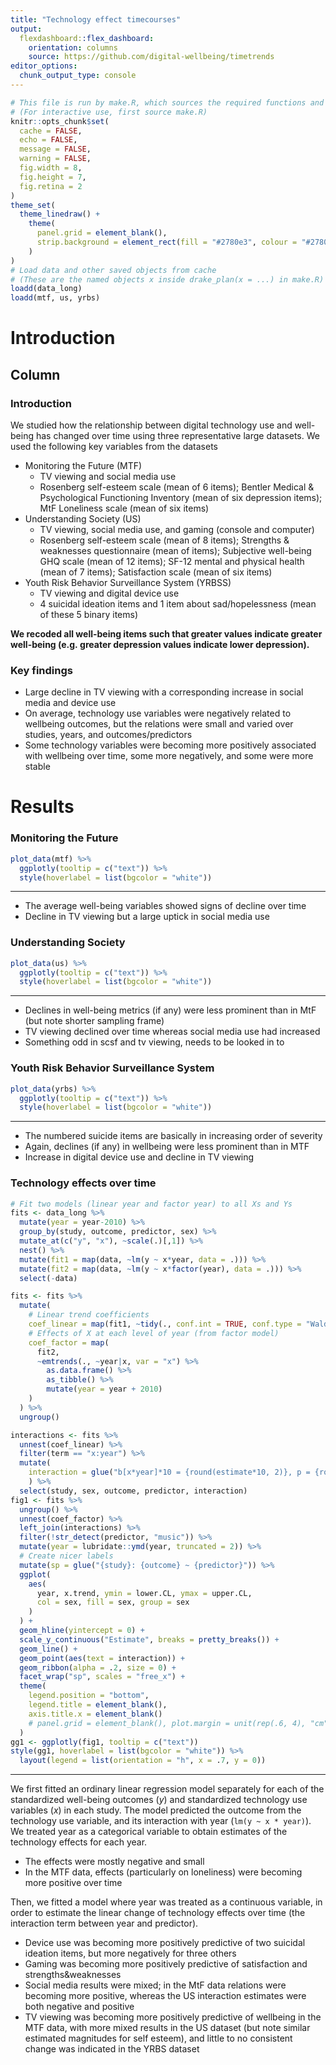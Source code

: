 ```yaml
---
title: "Technology effect timecourses"
output: 
  flexdashboard::flex_dashboard:
    orientation: columns
    source: https://github.com/digital-wellbeing/timetrends
editor_options: 
  chunk_output_type: console
---
```


```r
# This file is run by make.R, which sources the required functions and loads the necessary packages
# (For interactive use, first source make.R)
knitr::opts_chunk$set(
  cache = FALSE,
  echo = FALSE,
  message = FALSE,
  warning = FALSE,
  fig.width = 8,
  fig.height = 7,
  fig.retina = 2
)
theme_set(
  theme_linedraw() +
    theme(
      panel.grid = element_blank(),
      strip.background = element_rect(fill = "#2780e3", colour = "#2780e3")
    )
)
# Load data and other saved objects from cache
# (These are the named objects x inside drake_plan(x = ...) in make.R)
loadd(data_long)
loadd(mtf, us, yrbs)
```

# Introduction

## Column

### Introduction

We studied how the relationship between digital technology use and well-being has changed over time using three representative large datasets. We used the following key variables from the datasets

- Monitoring the Future (MTF)
  - TV viewing and social media use
  - Rosenberg self-esteem scale (mean of 6 items); Bentler Medical & Psychological Functioning Inventory (mean of six depression items); MtF Loneliness scale (mean of six items)
- Understanding Society (US)
  - TV viewing, social media use, and gaming (console and computer)
  - Rosenberg self-esteem scale (mean of 8 items); Strengths & weaknesses questionnaire (mean of items); Subjective well-being GHQ scale (mean of 12 items); SF-12 mental and physical health (mean of 7 items); Satisfaction scale (mean of six items)
- Youth Risk Behavior Surveillance System (YRBSS)
  - TV viewing and digital device use
  - 4 suicidal ideation items and 1 item about sad/hopelessness (mean of these 5 binary items)

**We recoded all well-being items such that greater values indicate greater well-being (e.g. greater depression values indicate lower depression).**

### Key findings

- Large decline in TV viewing with a corresponding increase in social media and device use
- On average, technology use variables were negatively related to wellbeing outcomes, but the relations were small and varied over studies, years, and outcomes/predictors
- Some technology variables were becoming more positively associated with wellbeing over time, some more negatively, and some were more stable

# Results {.storyboard}

### Monitoring the Future

```r
plot_data(mtf) %>% 
  ggplotly(tooltip = c("text")) %>% 
  style(hoverlabel = list(bgcolor = "white"))
```

***

- The average well-being variables showed signs of decline over time 
- Decline in TV viewing but a large uptick in social media use

### Understanding Society

```r
plot_data(us) %>% 
  ggplotly(tooltip = c("text")) %>% 
  style(hoverlabel = list(bgcolor = "white"))
```

***

- Declines in well-being metrics (if any) were less prominent than in MtF (but note shorter sampling frame)
- TV viewing declined over time whereas social media use had increased
- Something odd in scsf and tv viewing, needs to be looked in to

### Youth Risk Behavior Surveillance System

```r
plot_data(yrbs) %>% 
  ggplotly(tooltip = c("text")) %>% 
  style(hoverlabel = list(bgcolor = "white"))
```

***

- The numbered suicide items are basically in increasing order of severity
- Again, declines (if any) in wellbeing were less prominent than in MTF
- Increase in digital device use and decline in TV viewing

### Technology effects over time

```r
# Fit two models (linear year and factor year) to all Xs and Ys
fits <- data_long %>%
  mutate(year = year-2010) %>%
  group_by(study, outcome, predictor, sex) %>% 
  mutate_at(c("y", "x"), ~scale(.)[,1]) %>% 
  nest() %>% 
  mutate(fit1 = map(data, ~lm(y ~ x*year, data = .))) %>%
  mutate(fit2 = map(data, ~lm(y ~ x*factor(year), data = .))) %>%
  select(-data)

fits <- fits %>% 
  mutate(
    # Linear trend coefficients
    coef_linear = map(fit1, ~tidy(., conf.int = TRUE, conf.type = "Wald")),
    # Effects of X at each level of year (from factor model)
    coef_factor = map(
      fit2, 
      ~emtrends(., ~year|x, var = "x") %>% 
        as.data.frame() %>% 
        as_tibble() %>% 
        mutate(year = year + 2010)
    )
  ) %>% 
  ungroup()
```

```r
interactions <- fits %>% 
  unnest(coef_linear) %>% 
  filter(term == "x:year") %>% 
  mutate(
    interaction = glue("b[x*year]*10 = {round(estimate*10, 2)}, p = {round(p.value, 4)}")
    ) %>% 
  select(study, sex, outcome, predictor, interaction)
fig1 <- fits %>%
  ungroup() %>% 
  unnest(coef_factor) %>% 
  left_join(interactions) %>% 
  filter(!str_detect(predictor, "music")) %>% 
  mutate(year = lubridate::ymd(year, truncated = 2)) %>% 
  # Create nicer labels
  mutate(sp = glue("{study}: {outcome} ~ {predictor}")) %>% 
  ggplot(
    aes(
      year, x.trend, ymin = lower.CL, ymax = upper.CL, 
      col = sex, fill = sex, group = sex
    )
  ) +
  geom_hline(yintercept = 0) +
  scale_y_continuous("Estimate", breaks = pretty_breaks()) +
  geom_line() +
  geom_point(aes(text = interaction)) +
  geom_ribbon(alpha = .2, size = 0) +
  facet_wrap("sp", scales = "free_x") +
  theme(
    legend.position = "bottom", 
    legend.title = element_blank(),
    axis.title.x = element_blank()
    # panel.grid = element_blank(), plot.margin = unit(rep(.6, 4), "cm")
  )
gg1 <- ggplotly(fig1, tooltip = c("text"))
style(gg1, hoverlabel = list(bgcolor = "white")) %>% 
  layout(legend = list(orientation = "h", x = .7, y = 0))
```

***

We first fitted an ordinary linear regression model separately for each of the standardized well-being outcomes ($y$) and standardized technology use variables ($x$) in each study. The model predicted the outcome from the technology use variable, and its interaction with year (`lm(y ~ x * year)`). We treated year as a categorical variable to obtain estimates of the technology effects for each year. 

- The effects were mostly negative and small
- In the MTF data, effects (particularly on loneliness) were becoming more positive over time

Then, we fitted a model where year was treated as a continuous variable, in order to estimate the linear change of technology effects over time (the interaction term between year and predictor).

- Device use was becoming more positively predictive of two suicidal ideation items, but more negatively for three others
- Gaming was becoming more positively predictive of satisfaction and strengths&weaknesses
- Social media results were mixed; in the MtF data relations were becoming more positive, whereas the US interaction estimates were both negative and positive
- TV viewing was becoming more positively predictive of wellbeing in the MTF data, with more mixed results in the US dataset (but note similar estimated magnitudes for self esteem), and little to no consistent change was indicated in the YRBS dataset
